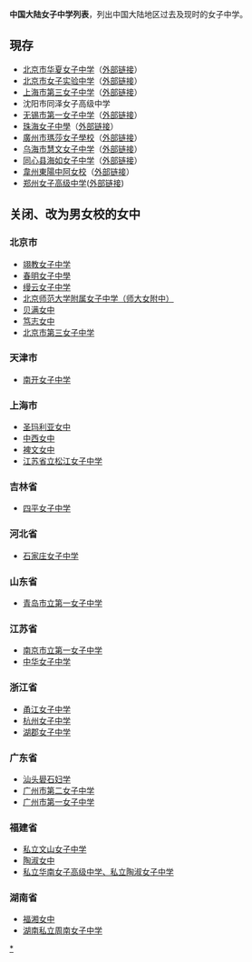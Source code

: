 '''中国大陆女子中学列表'''，列出中国大陆地区过去及现时的女子中学。


==現存==	
*[[北京市华夏女子中学|北京市华夏女子中学]]（[http://www.hxgs.net/ 外部链接]{{Wayback|url=http://www.hxgs.net/ |date=20201019161659 }}）
*[[北京市女子实验中学|北京市女子实验中学]]（[http://schoollist.baishunet.com/785406/ 外部链接]{{Dead link|date=2018年8月 |bot=InternetArchiveBot |fix-attempted=yes }}）
*[[上海市第三女子中学|上海市第三女子中学]]（[http://www.ssnz.sh.cn/ 外部链接]{{Wayback|url=http://www.ssnz.sh.cn/ |date=20200809181536 }}）
*沈阳市同泽女子高级中学
*[[无锡市第一女子中学|无锡市第一女子中学]]（[http://www.wxynz.com/ 外部链接]{{Wayback|url=http://www.wxynz.com/ |date=20201022143324 }}）
*[[珠海女子中學|珠海女子中學]]（[https://web.archive.org/web/20120301100157/http://www.zhgirlschool.com/ 外部链接]）
*[[廣州市瑪莎女子學校|廣州市瑪莎女子學校]]（[https://archive.is/20130801010243/http://www.yh2000.com/masha/index1.asp 外部链接]）
*[[乌海市慧文女子中学|乌海市慧文女子中学]]（[https://web.archive.org/web/20110114011733/http://www.wuhai.gov.cn/school/huiweng.htm 外部链接]）
*[[同心县海如女子中学|同心县海如女子中学]]（[http://hairunz.30edu.com/ 外部链接]{{Wayback|url=http://hairunz.30edu.com/ |date=20110213060713 }}）
*[[韋州東陽中阿女校|韋州東陽中阿女校]]（[http://10000071995.8.sunbo.net/ 外部链接]{{Dead link|date=2018年6月 |bot=InternetArchiveBot |fix-attempted=no }}）
*[[郑州女子高级中学|郑州女子高级中学]]([https://web.archive.org/web/20131025135412/http://www.zznzgz.com/index.asp 外部链接])

==关闭、改为男女校的女中==

===北京市===
*[[翊教女子中学|翊教女子中学]]
*[[春明女子中學|春明女子中學]]
*[[缦云女子中学|缦云女子中学]]
*[[北京师范大学附属实验中学|北京师范大学附属女子中学（师大女附中）]]
*[[贝满女中|贝满女中]]
*[[笃志女中|笃志女中]]
*[[北京市第一五九中学|北京市第三女子中学]]

===天津市===
*[[南开女子中学|南开女子中学]]

===上海市===
*[[圣玛利亚女中|圣玛利亚女中]]
*[[中西女中|中西女中]]
*[[裨文女中|裨文女中]]
*[[上海市松江第二中学|江苏省立松江女子中学]]

===吉林省===
*[[四平市第一高级中学|四平女子中学]]

===河北省===
*[[石家庄市第十七中学|石家庄女子中学]]

===山东省===
*[[青岛第二中学|青岛市立第一女子中学]]

===江苏省===
*[[南京市中华中学|南京市立第一女子中学]]
*[[南京大学附属中学|中华女子中学]]

===浙江省===
*[[甬江女子中学|甬江女子中学]]
*[[杭州第十四中学|杭州女子中学]]
*[[湖州市第二中学|湖郡女子中学]]

===广东省===
*[[汕头礐石妇学|汕头礐石妇学]]
*[[广州市第七中学|广州市第二女子中学]]
*[[广州市执信中学|广州市第一女子中学]]

===福建省===
*[[私立文山女子中学|私立文山女子中学]]
*[[陶淑女中|陶淑女中]]
*[[福建师范大学附属中学|私立华南女子高级中学、私立陶淑女子中学]]

===湖南省===
*[[福湘女中|福湘女中]]
*[[周南中学|湖南私立周南女子中学]]
[[Category:中国女子中学|*]]